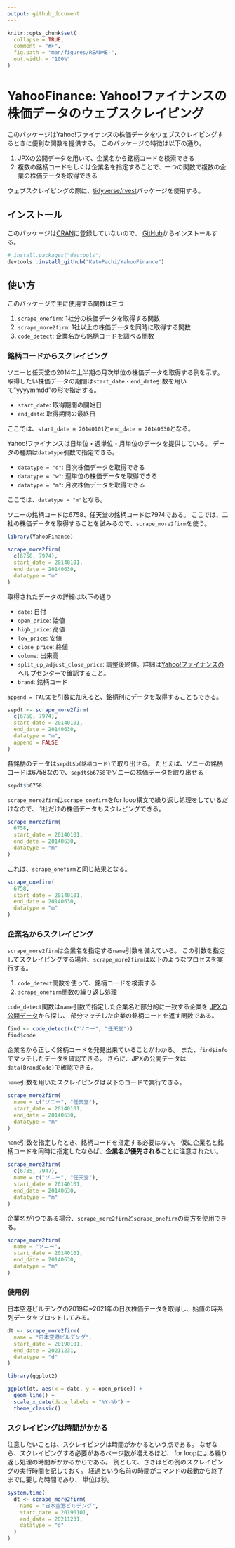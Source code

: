 ```yaml
---
output: github_document
---
```


<!-- README.md is generated from README.Rmd. Please edit that file -->

```r
knitr::opts_chunk$set(
  collapse = TRUE,
  comment = "#>",
  fig.path = "man/figures/README-",
  out.width = "100%"
)
```

# YahooFinance: Yahoo!ファイナンスの株価データのウェブスクレイピング

<!-- badges: start -->
<!-- badges: end -->

このパッケージはYahoo!ファイナンスの株価データをウェブスクレイピングするときに便利な関数を提供する。
このパッケージの特徴は以下の通り。

1. JPXの公開データを用いて、企業名から銘柄コードを検索できる
1. 複数の銘柄コードもしくは企業名を指定することで、一つの関数で複数の企業の株価データを取得できる

ウェブスクレイピングの際に、[tidyverse/rvest](https://github.com/tidyverse/rvest)パッケージを使用する。

## インストール

このパッケージは[CRAN](https://CRAN.R-project.org)に登録していないので、
[GitHub](https://github.com/)からインストールする。

```r
# install.packages("devtools")
devtools::install_github("KatoPachi/YahooFinance")
```

## 使い方

このパッケージで主に使用する関数は三つ

1. `scrape_onefirm`: 1社分の株価データを取得する関数
1. `scrape_more2firm`: 1社以上の株価データを同時に取得する関数
1. `code_detect`: 企業名から銘柄コードを調べる関数

### 銘柄コードからスクレイピング

ソニーと任天堂の2014年上半期の月次単位の株価データを取得する例を示す。
取得したい株価データの期間は`start_date`・`end_date`引数を用いて"yyyymmdd"の形で指定する。

- `start_date`: 取得期間の開始日
- `end_date`: 取得期間の最終日

ここでは、`start_date = 20140101`と`end_date = 20140630`となる。

Yahoo!ファイナンスは日単位・週単位・月単位のデータを提供している。
データの種類は`datatype`引数で指定できる。

- `datatype = "d"`: 日次株価データを取得できる
- `datatype = "w"`: 週単位の株価データを取得できる
- `datatype = "m"`: 月次株価データを取得できる

ここでは、`datatype = "m"`となる。

ソニーの銘柄コードは6758、任天堂の銘柄コードは7974である。
ここでは、二社の株価データを取得することを試みるので、`scrape_more2firm`を使う。

```r
library(YahooFinance)

scrape_more2firm(
  c(6758, 7974),
  start_date = 20140101,
  end_date = 20140630,
  datatype = "m"
)
```

取得されたデータの詳細は以下の通り

- `date`: 日付
- `open_price`: 始値
- `high_price`: 高値
- `low_price`: 安値
- `close_price`: 終値
- `volume`: 出来高
- `split_up_adjust_close_price`: 調整後終値。詳細は[Yahoo!ファイナンスのヘルプセンター](https://support.yahoo-net.jp/PccFinance/s/article/H000006678)で確認すること。
- `brand`: 銘柄コード

`append = FALSE`を引数に加えると、銘柄別にデータを取得することもできる。

```r
sepdt <- scrape_more2firm(
  c(6758, 7974),
  start_date = 20140101,
  end_date = 20140630,
  datatype = "m",
  append = FALSE
)
```

各銘柄のデータは`sepdt$b(銘柄コード)`で取り出せる。
たとえば、ソニーの銘柄コードは6758なので、`sepdt$b6758`でソニーの株価データを取り出せる

```r
sepdt$b6758
```

`scrape_more2firm`は`scrape_onefirm`をfor loop構文で繰り返し処理をしているだけなので、
1社だけの株価データもスクレピングできる。

```r
scrape_more2firm(
  6758,
  start_date = 20140101,
  end_date = 20140630,
  datatype = "m"
)
```

これは、`scrape_onefirm`と同じ結果となる。

```r
scrape_onefirm(
  6758,
  start_date = 20140101,
  end_date = 20140630,
  datatype = "m"
)
```

### 企業名からスクレイピング

`scrape_more2firm`は企業名を指定する`name`引数を備えている。
この引数を指定してスクレイピングする場合、`scrape_more2firm`は以下のようなプロセスを実行する。

1. `code_detect`関数を使って、銘柄コードを検索する
1. `scrape_onefirm`関数の繰り返し処理

`code_detect`関数は`name`引数で指定した企業名と部分的に一致する企業を
[JPXの公開データ](https://www.jpx.co.jp/markets/statistics-equities/misc/01.html)から探し、
部分マッチした企業の銘柄コードを返す関数である。

```r
find <- code_detect(c("ソニー", "任天堂"))
find$code
```

企業名から正しく銘柄コードを発見出来ていることがわかる。
また、`find$info`でマッチしたデータを確認できる。
さらに、JPXの公開データは`data(BrandCode)`で確認できる。

`name`引数を用いたスクレイピングは以下のコードで実行できる。

```r
scrape_more2firm(
  name = c("ソニー", "任天堂"),
  start_date = 20140101,
  end_date = 20140630,
  datatype = "m"
)
```

`name`引数を指定したとき、銘柄コードを指定する必要はない。
仮に企業名と銘柄コードを同時に指定したならば、**企業名が優先される**ことに注意されたい。

```r
scrape_more2firm(
  c(6785, 7947),
  name = c("ソニー", "任天堂"),
  start_date = 20140101,
  end_date = 20140630,
  datatype = "m"
)
```

企業名が1つである場合、`scrape_more2firm`と`scrape_onefirm`の両方を使用できる。

```r
scrape_more2firm(
  name = "ソニー",
  start_date = 20140101,
  end_date = 20140630,
  datatype = "m"
)
```

### 使用例

日本空港ビルデングの2019年~2021年の日次株価データを取得し、始値の時系列データをプロットしてみる。

```r
dt <- scrape_more2firm(
  name = "日本空港ビルデング",
  start_date = 20190101,
  end_date = 20211231,
  datatype = "d"
)

library(ggplot2)

ggplot(dt, aes(x = date, y = open_price)) +
  geom_line() +
  scale_x_date(date_labels = "%Y-%b") +
  theme_classic()
```

### スクレイピングは時間がかかる

注意したいことは、スクレイピングは時間がかかるという点である。
なぜなら、スクレイピングする必要があるページ数が増えるほど、
for loopによる繰り返し処理の時間がかかるからである。
例として、さきほどの例のスクレイピングの実行時間を記しておく。
経過という名前の時間がコマンドの起動から終了までに要した時間であり、
単位は秒。

```r
system.time(
  dt <- scrape_more2firm(
    name = "日本空港ビルデング",
    start_date = 20190101,
    end_date = 20211231,
    datatype = "d"
  )
)
```